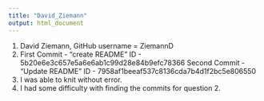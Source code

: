 ```yaml
---
title: "David_Ziemann"
output: html_document
---
```


1. David Ziemann, GitHub username = ZiemannD
2. First Commit - "create README" ID - 5b20e6e3c657e5a6e6ab1c99d28e84b9efc78366
Second Commit - "Update README" ID - 7958af1beeaf537c8136cda7b4d1f2bc5e806550
3. I was able to knit without error.
4. I had some difficulty with finding the commits for question 2. 

